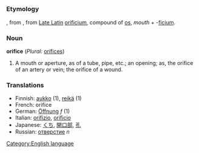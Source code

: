 =={{en}}==
[[Category:English language]]
===Etymology===
{{enm}}, from {{fro}}, from [[w:Vulgar Latin|Late Latin]] [[orificium]], compound of [[os]], ''mouth'' + -[[ficium]].

===Noun===
'''orifice''' (''Plural:'' [[orifices]])
#A mouth or aperture, as of a tube, pipe, etc.; an opening; as, the orifice of an artery or vein; the orifice of a wound.

===Translations===
*Finnish: [[aukko]] (1), [[reikä]] (1)
*French: orifice
*German: [[Öffnung]] ''f'' (1)
*Italian: [[orifizio]], [[orificio]]
*Japanese: [[くち]], [[開口部]], [[孔]]
*Russian: [[отверстие]] ''n''